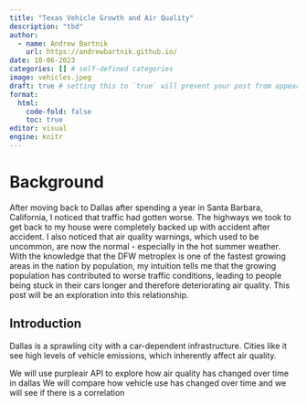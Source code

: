 ```yaml
---
title: "Texas Vehicle Growth and Air Quality"
description: "tbd"
author:
  - name: Andrew Bartnik
    url: https://andrewbartnik.github.io/
date: 10-06-2023
categories: [] # self-defined categories
image: vehicles.jpeg
draft: true # setting this to `true` will prevent your post from appearing on your listing page until you're ready!
format: 
  html: 
    code-fold: false
    toc: true
editor: visual
engine: knitr
---
```


# Background

After moving back to Dallas after spending a year in Santa Barbara, California, I noticed that traffic had gotten worse. The highways we took to get back to my house were completely backed up with accident after accident. I also noticed that air quality warnings, which used to be uncommon, are now the normal - especially in the hot summer weather. With the knowledge that the DFW metroplex is one of the fastest growing areas in the nation by population, my intuition tells me that the growing population has contributed to worse traffic conditions, leading to people being stuck in their cars longer and therefore deteriorating air quality. This post will be an exploration into this relationship.

## Introduction

Dallas is a sprawling city with a car-dependent infrastructure. Cities like it see high levels of vehicle emissions, which inherently affect air quality.

We will use purpleair API to explore how air quality has changed over time in dallas
We will compare how vehicle use has changed over time
and we will see if there is a correlation

